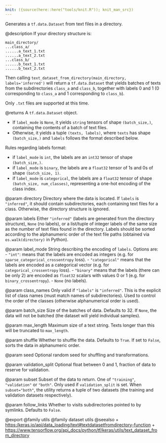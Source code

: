 ```yaml
---
knit: ({source(here::here("tools/knit.R")); knit_man_src})
---
```

Generates a `tf.data.Dataset` from text files in a directory.

@description
If your directory structure is:

```
main_directory/
...class_a/
......a_text_1.txt
......a_text_2.txt
...class_b/
......b_text_1.txt
......b_text_2.txt
```

Then calling `text_dataset_from_directory(main_directory,
labels='inferred')` will return a `tf.data.Dataset` that yields batches of
texts from the subdirectories `class_a` and `class_b`, together with labels
0 and 1 (0 corresponding to `class_a` and 1 corresponding to `class_b`).

Only `.txt` files are supported at this time.

@returns
A `tf.data.Dataset` object.

- If `label_mode` is `None`, it yields `string` tensors of shape
    `(batch_size,)`, containing the contents of a batch of text files.
- Otherwise, it yields a tuple `(texts, labels)`, where `texts`
    has shape `(batch_size,)` and `labels` follows the format described
    below.

Rules regarding labels format:

- if `label_mode` is `int`, the labels are an `int32` tensor of shape
    `(batch_size,)`.
- if `label_mode` is `binary`, the labels are a `float32` tensor of
    1s and 0s of shape `(batch_size, 1)`.
- if `label_mode` is `categorical`, the labels are a `float32` tensor
    of shape `(batch_size, num_classes)`, representing a one-hot
    encoding of the class index.

@param directory
Directory where the data is located.
If `labels` is `"inferred"`, it should contain
subdirectories, each containing text files for a class.
Otherwise, the directory structure is ignored.

@param labels
Either `"inferred"`
(labels are generated from the directory structure),
`None` (no labels),
or a list/tuple of integer labels of the same size as the number of
text files found in the directory. Labels should be sorted according
to the alphanumeric order of the text file paths
(obtained via `os.walk(directory)` in Python).

@param label_mode
String describing the encoding of `labels`. Options are:
- `"int"`: means that the labels are encoded as integers
    (e.g. for `sparse_categorical_crossentropy` loss).
- `"categorical"` means that the labels are
    encoded as a categorical vector
    (e.g. for `categorical_crossentropy` loss).
- `"binary"` means that the labels (there can be only 2)
    are encoded as `float32` scalars with values 0 or 1
    (e.g. for `binary_crossentropy`).
- `None` (no labels).

@param class_names
Only valid if `"labels"` is `"inferred"`.
This is the explicit list of class names
(must match names of subdirectories). Used to control the order
of the classes (otherwise alphanumerical order is used).

@param batch_size
Size of the batches of data. Defaults to 32.
If `None`, the data will not be batched
(the dataset will yield individual samples).

@param max_length
Maximum size of a text string. Texts longer than this will
be truncated to `max_length`.

@param shuffle
Whether to shuffle the data. Defaults to `True`.
If set to `False`, sorts the data in alphanumeric order.

@param seed
Optional random seed for shuffling and transformations.

@param validation_split
Optional float between 0 and 1,
fraction of data to reserve for validation.

@param subset
Subset of the data to return.
One of `"training"`, `"validation"` or `"both"`.
Only used if `validation_split` is set.
When `subset="both"`, the utility returns a tuple of two datasets
(the training and validation datasets respectively).

@param follow_links
Whether to visits subdirectories pointed to by symlinks.
Defaults to `False`.

@export
@family utils
@family dataset utils
@seealso
+ <https:/keras.io/api/data_loading/text#textdatasetfromdirectory-function>
+ <https://www.tensorflow.org/api_docs/python/tf/keras/utils/text_dataset_from_directory>
